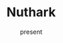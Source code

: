 ---
title: Nuthark
tags: [type, code]
start_date: 2023-08-10
date: present
draft: true
slug: '/nuthark'
---